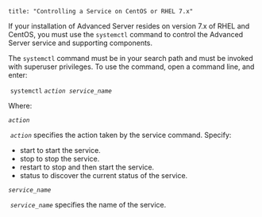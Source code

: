 ```
title: "Controlling a Service on CentOS or RHEL 7.x"
```

<div id="controlling_a_service_on_centos_or_rhel_7_x" class="registered_link"></div>

If your installation of Advanced Server resides on version 7.x of RHEL and CentOS, you must use the `systemctl` command to control the Advanced Server service and supporting components.

The `systemctl` command must be in your search path and must be invoked with superuser privileges. To use the command, open a command line, and enter:

​			`systemctl` *`action service_name`*

Where:

*`action`*

​			*`action`* specifies the action taken by the service command. Specify:

- start to start the service.
- stop to stop the service.
- restart to stop and then start the service.
- status to discover the current status of the service.

*`service_name`*

​			*`service_name`* specifies the name of the service.